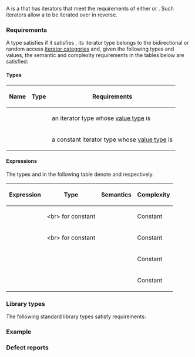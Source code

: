 {{cpp/named req/title|ReversibleContainer}}
{{cpp/named req/navbar}}

A {{named req|ReversibleContainer}} is a {{named req|Container}} that has iterators that meet the requirements of either {{named req|BidirectionalIterator}} or {{named req|RandomAccessIterator}}.  Such iterators allow a {{named req/core|ReversibleContainer}} to be iterated over in reverse.

===Requirements===
A type satisfies {{named req/core|ReversibleContainer}} if it satisfies {{named req|Container}}, its iterator type belongs to the bidirectional or random access [[cpp/iterator|iterator categories]] and, given the following types and values, the semantic and complexity requirements in the tables below are satisfied:
{{dsc begin}}
{{dsc hitem|Type|Definition}}
{{dsc|{{tt|X}}|an {{named req/core|ReversibleContainer}} type}}
{{dsc|{{tt|T}}|the {{tt|value_type}} of {{tt|X}}}}
{{dsc hitem|Value|Definition}}
{{dsc|{{c|a}}|a value of type {{tt|X}}}}
{{dsc end}}

====Types====
{|class=wikitable
!Name
!Type
!Requirements
|-
|{{c/core|typename X::reverse_iterator}}
|{{c/core|std::reverse_iterator&lt;X::iterator&gt;}}
|an iterator type whose [[cpp/iterator|value type]] is {{tt|T}}
|-
|{{c/core|typename X::const_reverse_iterator}}{{nbsp}}
|{{c/core|std::reverse_iterator&lt;X::const_iterator&gt;}}{{nbsp}}
|a constant iterator type whose [[cpp/iterator|value type]] is {{tt|T}}
|}

====Expressions====
The types {{tt|reverse_iterator}} and {{tt|const_reverse_iterator}} in the following table denote {{c/core|typename X::reverse_iterator}} and {{c/core|typename X::const_reverse_iterator}} respectively.

{|class=wikitable
!Expression
!Type
!Semantics
!{{nbsp}}Complexity{{nbsp}}
|-
|{{c|a.rbegin()}}
|{{tt|reverse_iterator}}&lt;br&gt;{{tt|const_reverse_iterator}} for constant {{c|a}}
|{{c|reverse_iterator(a.end())}}
|Constant
|-
|{{c|a.rend()}}
|{{tt|reverse_iterator}}&lt;br&gt;{{tt|const_reverse_iterator}} for constant {{c|a}}
|{{c|reverse_iterator(a.begin())}}
|Constant
|-
|{{c|a.crbegin()}}
|{{tt|const_reverse_iterator}}
|{{c|const_cast&lt;const X&amp;&gt;(a).rbegin()}}
|Constant
|-
|{{c|a.crend()}}
|{{tt|const_reverse_iterator}}
|{{c|const_cast&lt;const X&amp;&gt;(a).rend()}}
|Constant
|}

===Library types===
The following standard library types satisfy {{named req/core|ReversibleContainer}} requirements:
{{dsc begin}}
{{dsc inc|cpp/container/dsc array}}
{{dsc inc|cpp/container/dsc deque}}
{{dsc inc|cpp/container/dsc list}}
{{dsc inc|cpp/container/dsc vector}}
{{dsc inc|cpp/container/dsc inplace_vector}}
{{dsc inc|cpp/container/dsc map}}
{{dsc inc|cpp/container/dsc multimap}}
{{dsc inc|cpp/container/dsc set}}
{{dsc inc|cpp/container/dsc multiset}}
{{dsc end}}

===Example===
{{example
|The following example iterates over a {{lc|std::vector|vector}} (which has [[cpp/container/vector#Member types|legacy random-access iterators]]) in reverse.
|code=
#include &lt;iostream&gt;
#include &lt;vector&gt;

int main()
{
    std::vector&lt;int&gt; v = {3, 1, 4, 1, 5, 9};
    
    for (std::vector&lt;int&gt;::const_reverse_iterator i{v.crbegin()}; i != v.crend(); ++i)
        std::cout &lt;&lt; *i &lt;&lt; ' ';
    std::cout &lt;&lt; '\n';
}
|output=
9 5 1 4 1 3
}}

===Defect reports===
{{dr list begin}}
{{dr list item|wg=lwg|dr=2105|std=C++98|before={{c/core|typename X::const_reverse_iterator}} was&lt;br&gt;required to be an iterator type of value type {{c/core|const T}}|after=required to be a constant&lt;br&gt;iterator type of value type {{tt|T}}}}
{{dr list end}}

{{langlinks|de|es|fr|it|ja|pt|ru|zh}}
